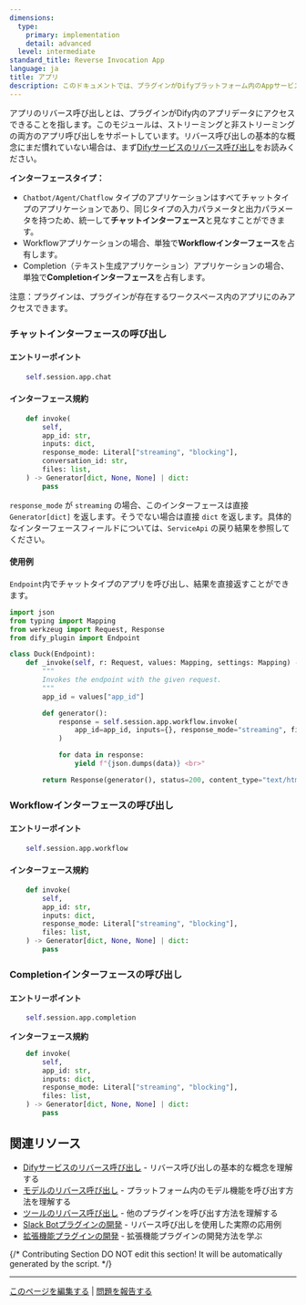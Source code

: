 ```yaml
---
dimensions:
  type:
    primary: implementation
    detail: advanced
  level: intermediate
standard_title: Reverse Invocation App
language: ja
title: アプリ
description: このドキュメントでは、プラグインがDifyプラットフォーム内のAppサービスをリバース呼び出しする方法について詳しく説明します。内容には、チャットインターフェース（Chatbot/Agent/Chatflowタイプのアプリケーションに適用）、Workflowインターフェース、Completionインターフェースの3種類のインターフェースが含まれ、各インターフェースのエントリーポイント、呼び出し規約、および実際の呼び出し例のコードが提供されています。
---
```


アプリのリバース呼び出しとは、プラグインがDify内のアプリデータにアクセスできることを指します。このモジュールは、ストリーミングと非ストリーミングの両方のアプリ呼び出しをサポートしています。リバース呼び出しの基本的な概念にまだ慣れていない場合は、まず[Difyサービスのリバース呼び出し](/plugin-dev-ja/9241-reverse-invocation)をお読みください。

**インターフェースタイプ：**

* `Chatbot/Agent/Chatflow` タイプのアプリケーションはすべてチャットタイプのアプリケーションであり、同じタイプの入力パラメータと出力パラメータを持つため、統一して**チャットインターフェース**と見なすことができます。
* Workflowアプリケーションの場合、単独で**Workflowインターフェース**を占有します。
* Completion（テキスト生成アプリケーション）アプリケーションの場合、単独で**Completionインターフェース**を占有します。

注意：プラグインは、プラグインが存在するワークスペース内のアプリにのみアクセスできます。

### チャットインターフェースの呼び出し

#### **エントリーポイント**

```python
    self.session.app.chat
```

#### **インターフェース規約**

```python
    def invoke(
        self,
        app_id: str,
        inputs: dict,
        response_mode: Literal["streaming", "blocking"],
        conversation_id: str,
        files: list,
    ) -> Generator[dict, None, None] | dict:
        pass
```

`response_mode` が `streaming` の場合、このインターフェースは直接 `Generator[dict]` を返します。そうでない場合は直接 `dict` を返します。具体的なインターフェースフィールドについては、`ServiceApi` の戻り結果を参照してください。

#### **使用例**

`Endpoint`内でチャットタイプのアプリを呼び出し、結果を直接返すことができます。

```python
import json
from typing import Mapping
from werkzeug import Request, Response
from dify_plugin import Endpoint

class Duck(Endpoint):
    def _invoke(self, r: Request, values: Mapping, settings: Mapping) -> Response:
        """
        Invokes the endpoint with the given request.
        """
        app_id = values["app_id"]

        def generator():
            response = self.session.app.workflow.invoke(
                app_id=app_id, inputs={}, response_mode="streaming", files=[]
            )

            for data in response:
                yield f"{json.dumps(data)} <br>"

        return Response(generator(), status=200, content_type="text/html")
```

### Workflowインターフェースの呼び出し

#### **エントリーポイント**

```python
    self.session.app.workflow
```

#### **インターフェース規約**

```python
    def invoke(
        self,
        app_id: str,
        inputs: dict,
        response_mode: Literal["streaming", "blocking"],
        files: list,
    ) -> Generator[dict, None, None] | dict:
        pass
```

### Completionインターフェースの呼び出し

#### **エントリーポイント**

```python
    self.session.app.completion
```

**インターフェース規約**

```python
    def invoke(
        self,
        app_id: str,
        inputs: dict,
        response_mode: Literal["streaming", "blocking"],
        files: list,
    ) -> Generator[dict, None, None] | dict:
        pass
```

## 関連リソース

- [Difyサービスのリバース呼び出し](/plugin-dev-ja/9241-reverse-invocation) - リバース呼び出しの基本的な概念を理解する
- [モデルのリバース呼び出し](/plugin-dev-ja/9242-reverse-invocation-model) - プラットフォーム内のモデル機能を呼び出す方法を理解する
- [ツールのリバース呼び出し](/plugin-dev-ja/9242-reverse-invocation-tool) - 他のプラグインを呼び出す方法を理解する
- [Slack Botプラグインの開発](/plugin-dev-ja/0432-develop-a-slack-bot-plugin) - リバース呼び出しを使用した実際の応用例
- [拡張機能プラグインの開発](/plugin-dev-ja/9231-extension-plugin) - 拡張機能プラグインの開発方法を学ぶ

{/*
Contributing Section
DO NOT edit this section!
It will be automatically generated by the script.
*/}

---

[このページを編集する](https://github.com/langgenius/dify-docs/edit/main/plugin-dev-ja/9242-reverse-invocation-app.mdx) | [問題を報告する](https://github.com/langgenius/dify-docs/issues/new?title=ドキュメントの問題%3A%20reverse-invocation-&body=%23%23%20問題の説明%0A%3C%21--%20発見した問題について簡単に説明してください%20--%3E%0A%0A%23%23%20ページリンク%0Ahttps%3A%2F%2Fgithub.com%2Flanggenius%2Fdify-docs%2Fblob%2Fmain%2Fplugin-dev-ja%2F9242-reverse-invocation-app.mdx%0A%0A%23%23%20提案される変更%0A%3C%21--%20特定の変更案がある場合は、ここで説明してください%20--%3E%0A%0A%3C%21--%20ドキュメントの品質向上にご協力いただきありがとうございます！%20--%3E)


